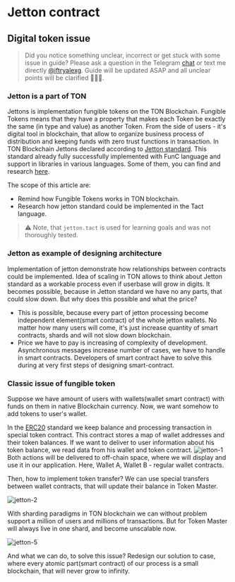 #  Jetton contract

## Digital token issue

> Did you notice something unclear, incorrect or get stuck with some issue in guide? Please ask a question in the Telegram [chat](https://t.me/tondev_eng) or text me directly [@iftryalexg](https://t.me/iftryalexg). Guide will be updated ASAP and all unclear points will be clarified 🚒💦🔥.

### Jetton is a part of TON

Jettons is implementation fungible tokens on the TON Blockchain. Fungible Tokens means that they have a property that makes each Token be exactly the same (in type and value) as another Token. From the side of users - it's digital tool in blockchain, that allow to organize business process of distribution and keeping funds with zero trust functions in transaction.
In TON Blockchain Jettons declared according to [Jetton standard](https://github.com/ton-blockchain/TEPs/blob/master/text/0074-jettons-standard.md). This standard already fully successfully
implemented with FunC language and support in libraries in various languages. Some of them, you can find and research [here](docs/develop/dapps/defi/tokens).

The scope of this article are:
* Remind how Fungible Tokens works in TON blockchain.
* Research how jetton standard could be implemented in the Tact language.

> ⚠️ Note, that `jetton.tact` is used for learning goals and was not thoroughly tested.

### Jetton as example of designing architecture

Implementation of jetton demonstrate how relationships between contracts could be implemented. Idea of scaling in TON allows to think about Jetton standard as a workable process even if userbase will grow in digits.
It becomes possible, because in Jetton standard we have no any parts, that could slow down. But why does this possible and what the price?
- This is possible, because every part of jetton processing become independent element(smart contract) of the whole jetton wallets. No matter how many users will come, it's just increase quantity of smart contracts, shards and will not slow down blockchain.
- Price we have to pay is increasing of complexity of development. Asynchronous messages increase number of cases, we have to handle in smart contracts. Developers of smart contract have to solve this during at very first steps of designing smart-contract.

### Classic issue of fungible token

Suppose we have amount of users with wallets(wallet smart contract) with funds on them in native Blockchain currency. Now, we want somehow to add tokens to user's wallet.

In the [ERC20](https://ethereum.org/ru/developers/docs/standards/tokens/erc-20/) standard we keep balance and processing transaction in special token contract. This contract stores a map of wallet addresses and their token balances.
If we want to deliver to user information about his token balance, we read data from his wallet and token contract.
![jetton-1](public/tact-jetton/tact-jetton-1.png)
Both actions will be delivered to off-chain space, where we will display and use it in our application.
Here, Wallet A, Wallet B - regular wallet contracts.


Then, how to implement token transfer? We can use special transfers between wallet contracts, that will update their balance in Token Master.

![jetton-2](public/tact-jetton/tact-jetton-2.png)

With sharding paradigms in TON blockchain we can without problem support a million of users and millions of transactions. But for Token Master will always live in one shard, and become unscalable now.

![jetton-5](public/tact-jetton/tact-jetton-5.png)

And what we can do, to solve this issue? Redesign our solution to case, where every atomic part(smart contract) of our process is a small blockchain, that will never grow to infinity.